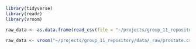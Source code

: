 ```r
library(tidyverse)
library(readr)
library(vroom)
```


```r

raw_data <- as.data.frame(read_csv(file = "~/projects/group_11_repository/data/_raw/prostate.csv", show_col_types = FALSE))

```

```r
raw_data <- vroom("~/projects/group_11_repository/data/_raw/prostate.csv", delim =';', show_col_types = FALSE)
```

